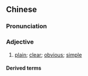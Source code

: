 {{also|浅显}}
==Chinese==
{{zh-forms|s=浅显}}

===Pronunciation===
{{zh-pron
|m=qiǎnxiǎn
|c=cin2 hin2
|mn=chhián-hián
|cat=a
}}

===Adjective===
{{zh-adj}}

# [[plain]]; [[clear]]; [[obvious]]; [[simple]]

====Derived terms====
{{zh-der|淺顯易懂}}